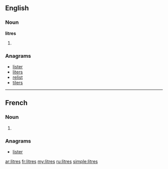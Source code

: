 ==English==

===Noun===
'''litres'''

# {{plural of|litre}}

===Anagrams===
* [[lister#English|lister]]
* [[liters#English|liters]]
* [[relist#English|relist]]
* [[tilers#English|tilers]]

----

==French==

===Noun===
{{infl|fr}} {{m|p}}

# {{plural of|litre|lang=fr}}

===Anagrams===
* [[lister#French|lister]]

[[ar:litres]]
[[fr:litres]]
[[my:litres]]
[[ru:litres]]
[[simple:litres]]
